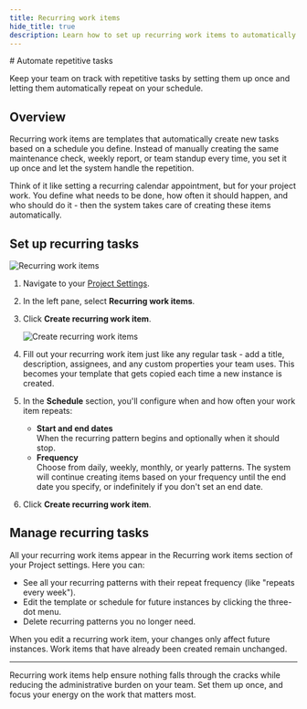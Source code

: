 ```yaml
---
title: Recurring work items
hide_title: true
description: Learn how to set up recurring work items to automatically create repetitive tasks, maintenance schedules, and routine work on a predefined schedule.
---
```



<div className="tag-wrapper">
  # Automate repetitive tasks
  <Tags tags={[{ name: "Business", link: "https://plane.so/pricing", additionalClass: "business" }]} />
</div>

Keep your team on track with repetitive tasks by setting them up once and letting them automatically repeat on your schedule.

## Overview

Recurring work items are templates that automatically create new tasks based on a schedule you define. Instead of manually creating the same maintenance check, weekly report, or team standup every time, you set it up once and let the system handle the repetition.

Think of it like setting a recurring calendar appointment, but for your project work. You define what needs to be done, how often it should happen, and who should do it - then the system takes care of creating these items automatically.

## Set up recurring tasks

![Recurring work items](https://media.docs.plane.so/projects/recurring-work-items.webp#center)

1. Navigate to your [Project Settings](/core-concepts/projects/overview#configure-project-settings).

2. In the left pane, select **Recurring work items**.

3. Click **Create recurring work item**.

    ![Create recurring work items](https://media.docs.plane.so/projects/create-recurring-work-items.webp#center)

4. Fill out your recurring work item just like any regular task - add a title, description, assignees, and any custom properties your team uses. This becomes your template that gets copied each time a new instance is created.

5. In the **Schedule** section, you'll configure when and how often your work item repeats:

   - **Start and end dates**  
   When the recurring pattern begins and optionally when it should stop.
   - **Frequency**  
   Choose from daily, weekly, monthly, or yearly patterns. The system will continue creating items based on your frequency until the end date you specify, or indefinitely if you don't set an end date.

6. Click **Create recurring work item**.

## Manage recurring tasks

All your recurring work items appear in the Recurring work items section of your Project settings. Here you can:

- See all your recurring patterns with their repeat frequency (like "repeats every week").
- Edit the template or schedule for future instances by clicking the three-dot menu.
- Delete recurring patterns you no longer need.

When you edit a recurring work item, your changes only affect future instances. Work items that have already been created remain unchanged.

---

Recurring work items help ensure nothing falls through the cracks while reducing the administrative burden on your team. Set them up once, and focus your energy on the work that matters most.